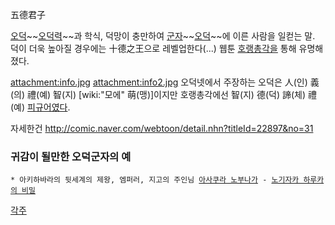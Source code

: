 五德君子

[[오덕]]~~[[오덕력]]~~과 학식, 덕망이 충만하여 [[군자]]~~[[오덕]]~~에 이른 사람을 일컫는 말. 덕이 더욱 높아질 경우에는 十德之王으로 레벨업한다(...) 웹툰 [[호랭총각]]을 통해 유명해졌다.



attachment:info.jpg
attachment:info2.jpg
오덕넷에서 주장하는 오덕은 人(인) 義(의) 禮(예) 智(지) [wiki:"모에" 萌(맹)]이지만 호랭총각에선 智(지) 德(덕) 諦(체) 禮(예) [[피규어]]였다.

자세한건 http://comic.naver.com/webtoon/detail.nhn?titleId=22897&no=31

=== 귀감이 될만한 오덕군자의 예 ===
 * 아키하바라의 뒷세계의 제왕, 엠퍼러, 지고의 주인님 [[아사쿠라 노부나가]] - [[노기자카 하루카의 비밀]]

[[각주]]
